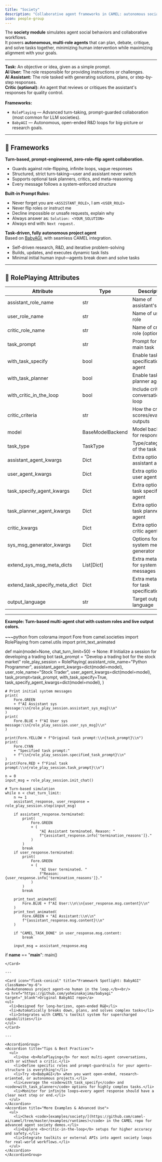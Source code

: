 ```yaml
---
title: "Society"
description: "Collaborative agent frameworks in CAMEL: autonomous social behaviors, role-based task solving, and turn-based agent societies."
icon: people-group
---
```


<Note type="info" title="What is the Society Module?">
  The <b>society module</b> simulates agent social behaviors and collaborative workflows.<br/>
  It powers <b>autonomous, multi-role agents</b> that can plan, debate, critique, and solve tasks together, minimizing human intervention while maximizing alignment with your goals.
</Note>

---

<Card icon="users" title="Society Concepts: How Do AI Agents Interact?" className="my-6">
  <b>Task:</b> An objective or idea, given as a simple prompt.<br/>
  <b>AI User:</b> The role responsible for providing instructions or challenges.<br/>
  <b>AI Assistant:</b> The role tasked with generating solutions, plans, or step-by-step responses.<br/>
  <b>Critic (optional):</b> An agent that reviews or critiques the assistant's responses for quality control.<br/><br/>
  <b>Frameworks:</b>
  <ul>
    <li><code>RolePlaying</code> — Advanced turn-taking, prompt-guarded collaboration (most common for LLM societies).</li>
    <li><code>BabyAGI</code> — Autonomous, open-ended R&D loops for big-picture or research goals.</li>
  </ul>
</Card>

---

## 🤝 Frameworks

<div style={{ display: "flex", gap: "1.5rem", flexWrap: "wrap" }}>
  <Card icon="repeat" title="RolePlaying" style={{ flex: "1 1 320px" }}>
    <b>Turn-based, prompt-engineered, zero-role-flip agent collaboration.</b>
    <ul>
      <li>Guards against role-flipping, infinite loops, vague responses</li>
      <li>Structured, strict turn-taking—user and assistant never switch</li>
      <li>Supports optional task planners, critics, and meta-reasoning</li>
      <li>Every message follows a system-enforced structure</li>
    </ul>
    <div>
      <b>Built-in Prompt Rules:</b>
      <ul style={{ marginBottom: 0 }}>
        <li>Never forget you are <code>&lt;ASSISTANT_ROLE&gt;</code>, I am <code>&lt;USER_ROLE&gt;</code></li>
        <li>Never flip roles or instruct me</li>
        <li>Decline impossible or unsafe requests, explain why</li>
        <li>Always answer as: <code>Solution: &lt;YOUR_SOLUTION&gt;</code></li>
        <li>Always end with: <code>Next request.</code></li>
      </ul>
    </div>
  </Card>
  <Card icon="flask" title="BabyAGI" style={{ flex: "1 1 320px" }}>
    <b>Task-driven, fully autonomous project agent</b><br/>
    Based on <a href="https://github.com/yoheinakajima/babyagi" target="_blank">BabyAGI</a>, with seamless CAMEL integration.
    <ul>
      <li>Self-driven research, R&D, and iterative problem-solving</li>
      <li>Builds, updates, and executes dynamic task lists</li>
      <li>Minimal initial human input—agents break down and solve tasks</li>
    </ul>
  </Card>
</div>

---

## 🧩 RolePlaying Attributes

<AccordionGroup>
  <Accordion title="All RolePlaying Parameters">
    <table>
      <thead>
        <tr>
          <th>Attribute</th>
          <th>Type</th>
          <th>Description</th>
        </tr>
      </thead>
      <tbody>
        <tr><td>assistant_role_name</td><td>str</td><td>Name of assistant's role</td></tr>
        <tr><td>user_role_name</td><td>str</td><td>Name of user's role</td></tr>
        <tr><td>critic_role_name</td><td>str</td><td>Name of critic's role (optional)</td></tr>
        <tr><td>task_prompt</td><td>str</td><td>Prompt for the main task</td></tr>
        <tr><td>with_task_specify</td><td>bool</td><td>Enable task specification agent</td></tr>
        <tr><td>with_task_planner</td><td>bool</td><td>Enable task planner agent</td></tr>
        <tr><td>with_critic_in_the_loop</td><td>bool</td><td>Include critic in conversation loop</td></tr>
        <tr><td>critic_criteria</td><td>str</td><td>How the critic scores/evaluates outputs</td></tr>
        <tr><td>model</td><td>BaseModelBackend</td><td>Model backend for responses</td></tr>
        <tr><td>task_type</td><td>TaskType</td><td>Type/category of the task</td></tr>
        <tr><td>assistant_agent_kwargs</td><td>Dict</td><td>Extra options for assistant agent</td></tr>
        <tr><td>user_agent_kwargs</td><td>Dict</td><td>Extra options for user agent</td></tr>
        <tr><td>task_specify_agent_kwargs</td><td>Dict</td><td>Extra options for task specify agent</td></tr>
        <tr><td>task_planner_agent_kwargs</td><td>Dict</td><td>Extra options for task planner agent</td></tr>
        <tr><td>critic_kwargs</td><td>Dict</td><td>Extra options for critic agent</td></tr>
        <tr><td>sys_msg_generator_kwargs</td><td>Dict</td><td>Options for system message generator</td></tr>
        <tr><td>extend_sys_msg_meta_dicts</td><td>List[Dict]</td><td>Extra metadata for system messages</td></tr>
        <tr><td>extend_task_specify_meta_dict</td><td>Dict</td><td>Extra metadata for task specification</td></tr>
        <tr><td>output_language</td><td>str</td><td>Target output language</td></tr>
      </tbody>
    </table>
  </Accordion>
</AccordionGroup>

---

<Card icon="zap" title="Get Started: RolePlaying in Action" className="my-6">
  <b>Example: Turn-based multi-agent chat with custom roles and live output colors.</b>
  <br/><br/>
  ~~~python
from colorama import Fore
from camel.societies import RolePlaying
from camel.utils import print_text_animated

def main(model=None, chat_turn_limit=50) -> None:
    # Initialize a session for developing a trading bot
    task_prompt = "Develop a trading bot for the stock market"
    role_play_session = RolePlaying(
        assistant_role_name="Python Programmer",
        assistant_agent_kwargs=dict(model=model),
        user_role_name="Stock Trader",
        user_agent_kwargs=dict(model=model),
        task_prompt=task_prompt,
        with_task_specify=True,
        task_specify_agent_kwargs=dict(model=model),
    )

    # Print initial system messages
    print(
        Fore.GREEN
        + f"AI Assistant sys message:\\n{role_play_session.assistant_sys_msg}\\n"
    )
    print(
        Fore.BLUE + f"AI User sys message:\\n{role_play_session.user_sys_msg}\\n"
    )

    print(Fore.YELLOW + f"Original task prompt:\\n{task_prompt}\\n")
    print(
        Fore.CYAN
        + "Specified task prompt:"
        + f"\\n{role_play_session.specified_task_prompt}\\n"
    )
    print(Fore.RED + f"Final task prompt:\\n{role_play_session.task_prompt}\\n")

    n = 0
    input_msg = role_play_session.init_chat()

    # Turn-based simulation
    while n < chat_turn_limit:
        n += 1
        assistant_response, user_response = role_play_session.step(input_msg)

        if assistant_response.terminated:
            print(
                Fore.GREEN
                + (
                    "AI Assistant terminated. Reason: "
                    f"{assistant_response.info['termination_reasons']}."
                )
            )
            break
        if user_response.terminated:
            print(
                Fore.GREEN
                + (
                    "AI User terminated. "
                    f"Reason: {user_response.info['termination_reasons']}."
                )
            )
            break

        print_text_animated(
            Fore.BLUE + f"AI User:\\n\\n{user_response.msg.content}\\n"
        )
        print_text_animated(
            Fore.GREEN + "AI Assistant:\\n\\n"
            f"{assistant_response.msg.content}\\n"
        )

        if "CAMEL_TASK_DONE" in user_response.msg.content:
            break

        input_msg = assistant_response.msg

if __name__ == "__main__":
    main()
  ~~~
</Card>

---

<Card icon="flask-conical" title="Framework Spotlight: BabyAGI" className="my-6">
  <b>Autonomous project agent—no human in the loop.</b><br/>
  <a href="https://github.com/yoheinakajima/babyagi" target="_blank">Original BabyAGI repo</a>
  <ul>
    <li>Designed for long-horizon, open-ended R&D</li>
    <li>Automatically breaks down, plans, and solves complex tasks</li>
    <li>Integrates with CAMEL's toolkit system for supercharged capabilities</li>
  </ul>
</Card>

---

<AccordionGroup>
  <Accordion title="Tips & Best Practices">
    <ul>
      <li>Use <b>RolePlaying</b> for most multi-agent conversations, with or without a critic.</li>
      <li>Define specific roles and prompt-guardrails for your agents—structure is everything!</li>
      <li>Try <b>BabyAGI</b> when you want open-ended, research-oriented, or autonomous projects.</li>
      <li>Leverage the <code>with_task_specify</code> and <code>with_task_planner</code> options for highly complex tasks.</li>
      <li>Monitor for infinite loops—every agent response should have a clear next step or end.</li>
    </ul>
  </Accordion>
  <Accordion title="More Examples & Advanced Use">
    <ul>
      <li>Check <code>[examples/society/](https://github.com/camel-ai/camel/tree/master/examples/runtimes)</code> in the CAMEL repo for advanced agent society demos.</li>
      <li>Explore <b>critic-in-the-loop</b> setups for higher accuracy and safety.</li>
      <li>Integrate toolkits or external APIs into agent society loops for real-world workflows.</li>
    </ul>
  </Accordion>
</AccordionGroup>
